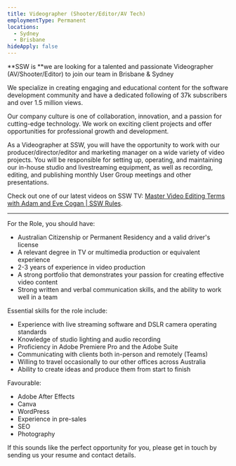 ```yaml
---
title: Videographer (Shooter/Editor/AV Tech)
employmentType: Permanent
locations:
  - Sydney
  - Brisbane
hideApply: false
---
```


**SSW is **we are looking for a talented and passionate Videographer (AV/Shooter/Editor) to join our team in Brisbane & Sydney

We specialize in creating engaging and educational content for the software development community and have a dedicated following of 37k subscribers and over 1.5 million views.

Our company culture is one of collaboration, innovation, and a passion for cutting-edge technology. We work on exciting
client projects and offer opportunities for professional growth and development.

As a Videographer at SSW, you will have the opportunity to work with our producer/director/editor and marketing manager on a wide variety of video projects. You will be responsible for setting up, operating, and maintaining our in-house studio and livestreaming equipment, as well as recording, editing, and publishing monthly User Group meetings and other presentations.

Check out one of our latest videos on SSW TV: [Master Video Editing Terms with Adam and Eve Cogan | SSW Rules](https://www.youtube.com/watch?v=GwWqoN8ajAo "Master Video Editing Terms with Adam and Eve Cogan | SSW Rules").

***

For the Role, you should have:

* Australian Citizenship or Permanent Residency and a valid driver's license 
* A relevant degree in TV or multimedia production or equivalent experience
*  2-3 years of experience in video production
*  A strong portfolio that demonstrates your passion for creating effective video content
* Strong written and verbal communication skills, and the ability to work well in a team

Essential skills for the role include:

* Experience with live streaming software and DSLR camera operating standards
*  Knowledge of studio lighting and audio recording
* Proficiency in Adobe Premiere Pro and the Adobe Suite
* Communicating with clients both in-person and remotely (Teams)
* Willing to travel occasionally to our other offices across Australia
* Ability to create ideas and produce them from start to finish

Favourable:

* Adobe After Effects
* Canva
* WordPress
* Experience in pre-sales
* SEO
* Photography

If this sounds like the perfect opportunity for you, please get in touch by sending us your resume and contact details.
